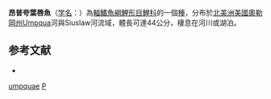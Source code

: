 {{Speciesbox
| taxon = Ptychocheilus umpquae
| status = NE
| status_system = IUCN3.1
| binomial_authority = [[Snyder|Snyder]], 1908
| synonyms = 
}}
'''昂普夸葉唇魚'''（[[学名|学名]]：{{lang|la|'''''Ptychocheilus umpquae'''''}}）為[[輻鰭魚綱|輻鰭魚綱]][[鯉形目|鯉形目]][[鯉科|鯉科]]的一個[[種|種]]，分布於[[北美洲|北美洲]][[美國|美國]][[奧勒岡州|奧勒岡州]]Umpqua河與Siuslaw河流域，體長可達44公分，棲息在河川或湖泊。

== 参考文献 ==
*{{FishBase_species|genus=Ptychocheilus|species=umpquae|year=2011|month=12}}

{{鲤形目小作品}}
{{Taxonbar|from=Q6405812}}
[[Category:葉唇魚屬|umpquae]]
[[Category:1908年描述的魚類|P]]